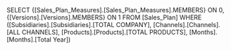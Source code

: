 SELECT {[Sales_Plan_Measures].[Sales_Plan_Measures].MEMBERS} ON 0, {[Versions].[Versions].MEMBERS} ON 1 FROM [Sales_Plan] WHERE ([Subsidiaries].[Subsidiaries].[TOTAL COMPANY], [Channels].[Channels].[ALL CHANNELS], [Products].[Products].[TOTAL PRODUCTS], [Months].[Months].[Total Year])